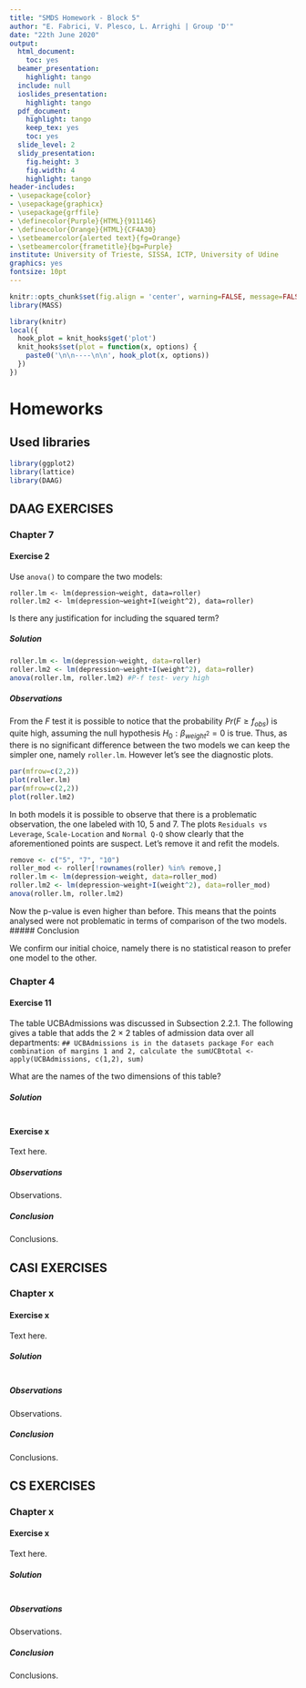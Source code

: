 ```yaml
---
title: "SMDS Homework - Block 5"
author: "E. Fabrici, V. Plesco, L. Arrighi | Group 'D'"
date: "22th June 2020"
output:
  html_document:
    toc: yes
  beamer_presentation:
    highlight: tango
  include: null
  ioslides_presentation:
    highlight: tango
  pdf_document:
    highlight: tango
    keep_tex: yes
    toc: yes
  slide_level: 2
  slidy_presentation:
    fig.height: 3
    fig.width: 4
    highlight: tango
header-includes:
- \usepackage{color}
- \usepackage{graphicx}
- \usepackage{grffile}
- \definecolor{Purple}{HTML}{911146}
- \definecolor{Orange}{HTML}{CF4A30}
- \setbeamercolor{alerted text}{fg=Orange}
- \setbeamercolor{frametitle}{bg=Purple}
institute: University of Trieste, SISSA, ICTP, University of Udine
graphics: yes
fontsize: 10pt
---
```


```r
knitr::opts_chunk$set(fig.align = 'center', warning=FALSE, message=FALSE, fig.asp=0.625, dev='png', global.par = TRUE, dev.args=list(pointsize=10), fig.path = 'figs/')
library(MASS)
```

```r
library(knitr)
local({
  hook_plot = knit_hooks$get('plot')
  knit_hooks$set(plot = function(x, options) {
    paste0('\n\n----\n\n', hook_plot(x, options))
  })
})
```

# Homeworks {.tabset}

## Used libraries {.tabset}

```r
library(ggplot2)
library(lattice)
library(DAAG)
```



## DAAG EXERCISES {.tabset}

### Chapter 7 {.tabset}

#### Exercise 2

Use `anova()` to compare the two models:
```
roller.lm <- lm(depression~weight, data=roller)
roller.lm2 <- lm(depression~weight+I(weight^2), data=roller)
```
Is there any justification for including the squared term?

##### Solution

```r
roller.lm <- lm(depression~weight, data=roller)
roller.lm2 <- lm(depression~weight+I(weight^2), data=roller)
anova(roller.lm, roller.lm2) #P-f test- very high
```


##### Observations

From the $F$ test it is possible to notice that the probability $Pr(F\geq f_{obs})$ is quite high, assuming the null hypothesis $H_0:\beta_{weight^2} = 0$ is true. Thus, as there is no significant difference between the two models we can keep the simpler one, namely `roller.lm`. However let's see the diagnostic plots.

```r
par(mfrow=c(2,2))
plot(roller.lm)
par(mfrow=c(2,2))
plot(roller.lm2)
```
In both models it is possible to observe that there is a problematic observation, the one labeled with 10, 5 and 7. The plots `Residuals vs Leverage`, `Scale-Location` and `Normal Q-Q` show clearly that the aforementioned points are suspect. Let's remove it and refit the models.
```r
remove <- c("5", "7", "10")
roller_mod <- roller[!rownames(roller) %in% remove,]
roller.lm <- lm(depression~weight, data=roller_mod)
roller.lm2 <- lm(depression~weight+I(weight^2), data=roller_mod)
anova(roller.lm, roller.lm2)
```
Now the p-value is even higher than before. This means that the points analysed were not problematic in terms of comparison of the two models.
##### Conclusion

We confirm our initial choice, namely there is no statistical reason to prefer one model to the other.

### Chapter 4 {.tabset}

#### Exercise 11
The table UCBAdmissions was discussed in Subsection 2.2.1. The following gives a table
that adds the 2 × 2 tables of admission data over all departments:
` ## UCBAdmissions is in the datasets package For each combination of margins 1 and 2, calculate the sumUCBtotal <- apply(UCBAdmissions, c(1,2), sum)`

What are the names of the two dimensions of this table?

##### Solution

```r
```

#### Exercise x

Text here.



##### Observations

Observations.

##### Conclusion

Conclusions.



## CASI EXERCISES {.tabset}

### Chapter x {.tabset}

#### Exercise x

Text here.

##### Solution

```r
```

##### Observations

Observations.

##### Conclusion

Conclusions.



## CS EXERCISES {.tabset}

### Chapter x {.tabset}

#### Exercise x

Text here.

##### Solution

```r
```

##### Observations

Observations.

##### Conclusion

Conclusions.

